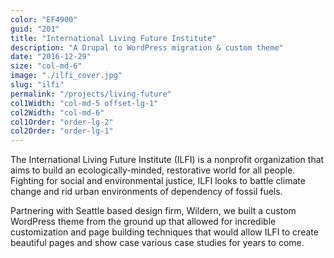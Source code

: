 ```yaml
---
color: "EF4900"
guid: "201"
title: "International Living Future Institute"
description: "A Drupal to WordPress migration & custom theme"
date: "2016-12-29"
size: "col-md-6"
image: "./ilfi_cover.jpg"
slug: "ilfi"
permalink: "/projects/living-future"
col1Width: "col-md-5 offset-lg-1"
col2Width: "col-md-6"
col1Order: "order-lg-2"
col2Order: "order-lg-1"
---
```



The International Living Future Institute (ILFI) is a nonprofit organization that aims to build an ecologically-minded, restorative world for all people. Fighting for social and environmental justice, ILFI looks to battle climate change and rid urban environments of dependency of fossil fuels.

Partnering with Seattle based design firm, Wildern, we built a custom WordPress theme from the ground up that allowed for incredible customization and page building techniques that would allow ILFI to create beautiful pages and show case various case studies for years to come.
